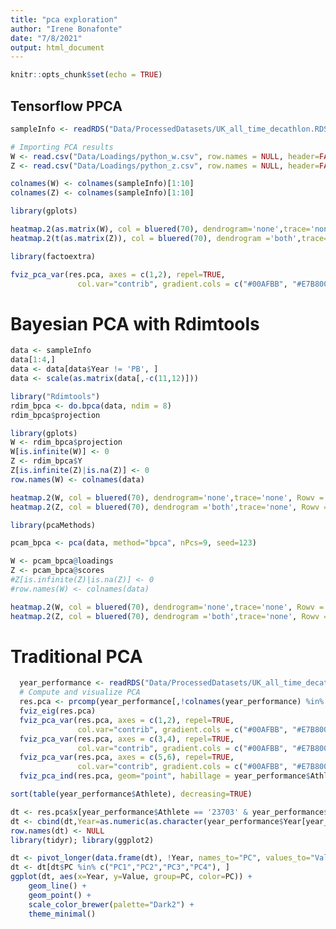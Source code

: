 ```yaml
---
title: "pca exploration"
author: "Irene Bonafonte"
date: "7/8/2021"
output: html_document
---
```


```r
knitr::opts_chunk$set(echo = TRUE)
```

## Tensorflow PPCA

```r
sampleInfo <- readRDS("Data/ProcessedDatasets/UK_all_time_decathlon.RDS")

# Importing PCA results
W <- read.csv("Data/Loadings/python_w.csv", row.names = NULL, header=FALSE)
Z <- read.csv("Data/Loadings/python_z.csv", row.names = NULL, header=FALSE)

colnames(W) <- colnames(sampleInfo)[1:10]
colnames(Z) <- colnames(sampleInfo)[1:10]
```

```r
library(gplots)

heatmap.2(as.matrix(W), col = bluered(70), dendrogram='none',trace='none', Rowv = FALSE, Colv = FALSE, key=TRUE)
heatmap.2(t(as.matrix(Z)), col = bluered(70), dendrogram ='both',trace='none', Rowv = TRUE, Colv = TRUE, key=TRUE)
```
```r
library(factoextra)

fviz_pca_var(res.pca, axes = c(1,2), repel=TRUE, 
               col.var="contrib", gradient.cols = c("#00AFBB", "#E7B800", "#FC4E07"))
```

# Bayesian PCA with Rdimtools

```r
data <- sampleInfo
data[1:4,]
data <- data[data$Year != 'PB', ]
data <- scale(as.matrix(data[,-c(11,12)]))
```


```r
library("Rdimtools")
rdim_bpca <- do.bpca(data, ndim = 8)
rdim_bpca$projection
```

```r
library(gplots)
W <- rdim_bpca$projection
W[is.infinite(W)] <- 0
Z <- rdim_bpca$Y
Z[is.infinite(Z)|is.na(Z)] <- 0
row.names(W) <- colnames(data)

heatmap.2(W, col = bluered(70), dendrogram='none',trace='none', Rowv = FALSE, Colv = FALSE, key=TRUE)
heatmap.2(Z, col = bluered(70), dendrogram ='both',trace='none', Rowv = TRUE, Colv = FALSE, key=TRUE)
```
```r
library(pcaMethods)

pcam_bpca <- pca(data, method="bpca", nPcs=9, seed=123)

```
```r
W <- pcam_bpca@loadings
Z <- pcam_bpca@scores
#Z[is.infinite(Z)|is.na(Z)] <- 0
#row.names(W) <- colnames(data)

heatmap.2(W, col = bluered(70), dendrogram='none',trace='none', Rowv = FALSE, Colv = FALSE, key=TRUE)
heatmap.2(Z, col = bluered(70), dendrogram ='both',trace='none', Rowv = TRUE, Colv = FALSE, key=TRUE)
```

# Traditional PCA

```r
  year_performance <- readRDS("Data/ProcessedDatasets/UK_all_time_decathlon.RDS")
  # Compute and visualize PCA
  res.pca <- prcomp(year_performance[,!colnames(year_performance) %in% c('Year','Athlete')], scale=TRUE) 
  fviz_eig(res.pca)
  fviz_pca_var(res.pca, axes = c(1,2), repel=TRUE, 
               col.var="contrib", gradient.cols = c("#00AFBB", "#E7B800", "#FC4E07"))
  fviz_pca_var(res.pca, axes = c(3,4), repel=TRUE, 
               col.var="contrib", gradient.cols = c("#00AFBB", "#E7B800", "#FC4E07"))
  fviz_pca_var(res.pca, axes = c(5,6), repel=TRUE, 
               col.var="contrib", gradient.cols = c("#00AFBB", "#E7B800", "#FC4E07"))
  fviz_pca_ind(res.pca, geom="point", habillage = year_performance$Athlete) 
```

```r
sort(table(year_performance$Athlete), decreasing=TRUE)
```
```r
dt <- res.pca$x[year_performance$Athlete == '23703' & year_performance$Year != 'PB', ]
dt <- cbind(dt,Year=as.numeric(as.character(year_performance$Year[year_performance$Athlete == '21485' & year_performance$Year != 'PB'])))
row.names(dt) <- NULL
library(tidyr); library(ggplot2)

dt <- pivot_longer(data.frame(dt), !Year, names_to="PC", values_to="Value")
dt <- dt[dt$PC %in% c("PC1","PC2","PC3","PC4"), ]
ggplot(dt, aes(x=Year, y=Value, group=PC, color=PC)) +
    geom_line() +
    geom_point() +
    scale_color_brewer(palette="Dark2") +
    theme_minimal()
```

